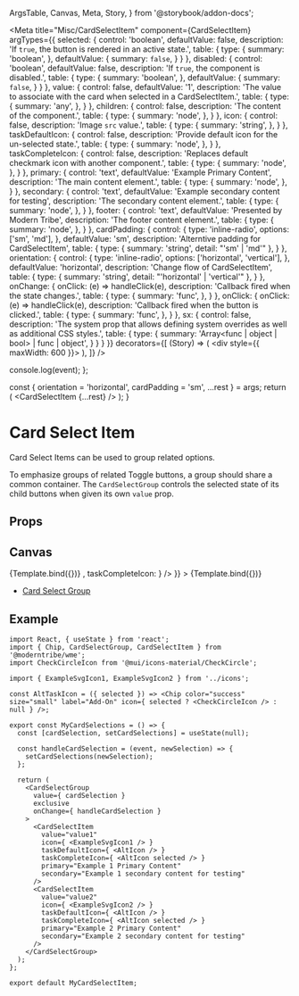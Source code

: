   ArgsTable,
  Canvas,
  Meta,
  Story,
} from '@storybook/addon-docs';


<Meta
  title="Misc/CardSelectItem"
  component={CardSelectItem}
  argTypes={{
    selected: {
      control: 'boolean',
      defaultValue: false,
      description: 'If `true`, the button is rendered in an active state.',
      table: {
        type: {
          summary: 'boolean',
        },
        defaultValue: {
          summary: `false`,
        }
      }
    },
    disabled: {
      control: 'boolean',
      defaultValue: false,
      description: 'If `true`, the component is disabled.',
      table: {
        type: {
          summary: 'boolean',
        },
        defaultValue: {
          summary: `false`,
        }
      }
    },
    value: {
      control: false,
      defaultValue: '1',
      description: 'The value to associate with the card when selected in a CardSelectItem.',
      table: {
        type: {
          summary: 'any',
        },
      }
    },
    children: {
      control: false,
      description: 'The content of the component.',
      table: {
        type: {
          summary: 'node',
        },
      }
    },
    icon: {
      control: false,
      description: 'Image `src` value.',
      table: {
        type: {
          summary: 'string',
        },
      }
    },
    taskDefaultIcon: {
      control: false,
      description: 'Provide default icon for the un-selected state.',
      table: {
        type: {
          summary: 'node',
        },
      }
    },
    taskCompleteIcon: {
      control: false,
      description: 'Replaces default checkmark icon with another component.',
      table: {
        type: {
          summary: 'node',
        },
      }
    },
    primary: {
      control: 'text',
      defaultValue: 'Example Primary Content',
      description: 'The main content element.',
      table: {
        type: {
          summary: 'node',
        },
      }
    },
    secondary: {
      control: 'text',
      defaultValue: 'Example secondary content for testing',
      description: 'The secondary content element.',
      table: {
        type: {
          summary: 'node',
        },
      }
    },
    footer: {
      control: 'text',
      defaultValue: 'Presented by Modern Tribe',
      description: 'The footer content element.',
      table: {
        type: {
          summary: 'node',
        },
      }
    },
    cardPadding: {
      control: {
        type: 'inline-radio',
        options: ['sm', 'md'],
      }, 
      defaultValue: 'sm',
      description: 'Alterntive padding for CardSelectItem',
      table: {
        type: {
          summary: 'string',
          detail: "'sm' | 'md'"
        },
      }
    },
    orientation: {
      control: {
        type: 'inline-radio',
        options: ['horizontal', 'vertical'],
      },
      defaultValue: 'horizontal',
      description: 'Change flow of CardSelectItem',
      table: {
        type: {
          summary: 'string',
          detail: "'horizontal' | 'vertical'"
        },
      }
    },
    onChange: {
      onClick: (e) => handleClick(e),
      description: 'Callback fired when the state changes.',
      table: {
        type: {
          summary: 'func',
        },
      }
    },
    onClick: {
      onClick: (e) => handleClick(e),
      description: 'Callback fired when the button is clicked.',
      table: {
        type: {
          summary: 'func',
        },
      }
    },
    sx: {
      control: false,
      description: 'The system prop that allows defining system overrides as well as additional CSS styles.',
      table: {
        type: {
          summary: 'Array<func | object | bool> | func | object',
        }
      }
    }
  }}
  decorators={[
    (Story) => (
      <div style={{ maxWidth: 600 }}>
        <Story />
      </div>
    ),
  ]}
/>

  console.log(event);
};

  const {
    orientation = 'horizontal',
    cardPadding = 'sm',
    ...rest
  } = args;
  return (
    <CardSelectGroup value="1" orientation={orientation} cardPadding={cardPadding}>
      <CardSelectItem {...rest} />
    </CardSelectGroup>
  );
}

# Card Select Item
Card Select Items can be used to group related options.

To emphasize groups of related Toggle buttons, a group should share a
common container. The `CardSelectGroup` controls the selected state of 
its child buttons when given its own `value` prop.

## Props
<ArgsTable story="." />

## Canvas
<Canvas>
  <Story 
    name="Standard"
    args={{
      icon: cardSelectImage
    }}
  >
    {Template.bind({})}
  </Story>
  <Story 
    name="Alt Status Icons"
    args={{
      icon: cardSelectImage,
      selected: true,
      taskDefaultIcon: <Chip size="small" color="success" label="Add-On" />,
      taskCompleteIcon: <Chip size="small" color="success" label="Add-On" icon={ <CheckCircleIcon /> } />
    }}
  >
    {Template.bind({})}
  </Story>
</Canvas>

- [Card Select Group](/docs/misc-cardselectgroup--horizontal)

## Example
```
import React, { useState } from 'react';
import { Chip, CardSelectGroup, CardSelectItem } from '@moderntribe/wme';
import CheckCircleIcon from '@mui/icons-material/CheckCircle';

import { ExampleSvgIcon1, ExampleSvgIcon2 } from '../icons';

const AltTaskIcon = ({ selected }) => <Chip color="success" size="small" label="Add-On" icon={ selected ? <CheckCircleIcon /> : null } />;

export const MyCardSelections = () => {
  const [cardSelection, setCardSelections] = useState(null);

  const handleCardSelection = (event, newSelection) => {
    setCardSelections(newSelection);
  };

  return (
    <CardSelectGroup
      value={ cardSelection }
      exclusive
      onChange={ handleCardSelection }
    >
      <CardSelectItem
        value="value1"
        icon={ <ExampleSvgIcon1 /> }
        taskDefaultIcon={ <AltIcon /> }
        taskCompleteIcon={ <AltIcon selected /> }
        primary="Example 1 Primary Content"
        secondary="Example 1 secondary content for testing"
      />
      <CardSelectItem
        value="value2"
        icon={ <ExampleSvgIcon2 /> }
        taskDefaultIcon={ <AltIcon /> }
        taskCompleteIcon={ <AltIcon selected /> }
        primary="Example 2 Primary Content"
        secondary="Example 2 secondary content for testing"
      />
    </CardSelectGroup>
  );
};

export default MyCardSelectItem;
```
